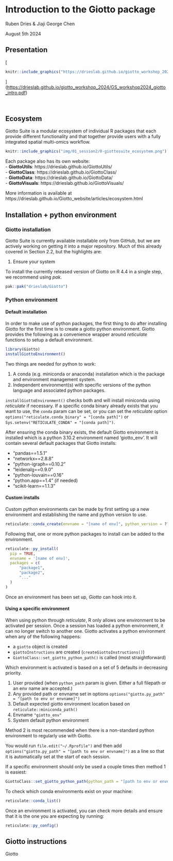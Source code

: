 # Introduction to the Giotto package

Ruben Dries & Jiaji George Chen

August 5th 2024

## Presentation  
  
[
```r
knitr::include_graphics("https://drieslab.github.io/giotto_workshop_2024/GS_workshop2024_giotto_intro.pdf")
```
](<https://drieslab.github.io/giotto_workshop_2024/GS_workshop2024_giotto_intro.pdf>)

<br>  


## Ecosystem

Giotto Suite is a modular ecosystem of individual R packages that each provide
different functionality and that together provide users with a fully integrated 
spatial multi-omics workflow.

  
```r
knitr::include_graphics("img/01_session2/0-giottosuite_ecosystem.png")
```

  
Each package also has its own website:  
- **GiottoUtils**: https://drieslab.github.io/GiottoUtils/  
- **GiottoClass**: https://drieslab.github.io/GiottoClass/   
- **GiottoData**: https://drieslab.github.io/GiottoData/   
- **GiottoVisuals**: https://drieslab.github.io/GiottoVisuals/   

More information is available at https://drieslab.github.io/Giotto_website/articles/ecosystem.html 

## Installation + python environment

### Giotto installation

Giotto Suite is currently available installable only from GitHub, but we are actively working on getting it into a major repository. 
Much of this already covered in Section 2.2, but the highlights are:

1. Ensure your system 

To install the currently released version of Giotto on R 4.4 in a single step, we recommend using _pak_.

```r
pak::pak("drieslab/Giotto")
```


### Python environment

#### Default installation

In order to make use of python packages, the first thing to do after installing Giotto for the first time is to create a giotto python environment. Giotto provides the following as a convenience wrapper around _reticulate_ functions to setup a default environment.

```r
library(Giotto)
installGiottoEnvironment()
```

Two things are needed for python to work:

1. A conda (e.g. miniconda or anaconda) installation which is the package and environment management system. 
2. Independent environment(s) with specific versions of the python language and associated python packages.

`installGiottoEnvironment()` checks both and will install miniconda using _reticulate_ if necessary. If a specific conda binary already exists that you want to use, the `conda` param can be set, or you can set the _reticulate_ option `options("reticulate.conda_binary" = "[conda path]")` or `Sys.setenv("RETICULATE_CONDA" = "[conda path]")`.

After ensuring the conda binary exists, the default Giotto environment is installed which is a python 3.10.2 environment named 'giotto_env'. 
It will contain several default packages that Giotto installs:

- "pandas==1.5.1"
- "networkx==2.8.8"
- "python-igraph==0.10.2"
- "leidenalg==0.9.0"
- "python-louvain==0.16"
- "python.app==1.4" (if needed)
- "scikit-learn==1.1.3"

#### Custom installs

Custom python environments can be made by first setting up a new environment and establishing the name and python version to use.

```r
reticulate::conda_create(envname = "[name of env]", python_version = ???)
```

Following that, one or more python packages to install can be added to the environment. 

```r
reticulate::py_install(
  pip = TRUE,
  envname = '[name of env]',
  packages = c(
      "package1",
      "package2",
      "..."
  )
)
```


Once an environment has been set up, _Giotto_ can hook into it.


#### Using a specific environment

When using python through _reticulate_, R only allows one environment to be activated per session. Once a session has loaded a python environment, it can no longer switch to another one. Giotto activates a python environment when any of the following happens:

- a `giotto` object is created
- `giottoInstructions` are created (`createGiottoInstructions()`)
- `GiottoClass::set_giotto_python_path()` is called (most straightforward)

Which environment is activated is based on a set of 5 defaults in decreasing priority.

1. User provided (when `python_path` param is given. Either a full filepath or an env name are accepted.)
2. Any provided path or envname set in options  `options("giotto.py_path" = "[path to env or envname]")`
3. Default expected giotto environment location based on `reticulate::miniconda_path()`
4. Envname `"giotto_env"`
5. System default python environment

Method 2 is most recommended when there is a non-standard python environment to regularly use with Giotto. 

You would run `file.edit("~/.Rprofile")` and then add `options("giotto.py_path" = "[path to env or envname]")` as a line so that it is automatically set at the start of each session.

If a specific environment should only be used a couple times then method 1 is easiest:
```r
GiottoClass::set_giotto_python_path(python_path = "[path to env or envname]")
```

To check which conda environments exist on your machine:
```r
reticulate::conda_list()
```

Once an environment is activated, you can check more details and ensure that it is the one you are expecting by running:
```r
reticulate::py_config()
```




## Giotto instructions

Giotto 









